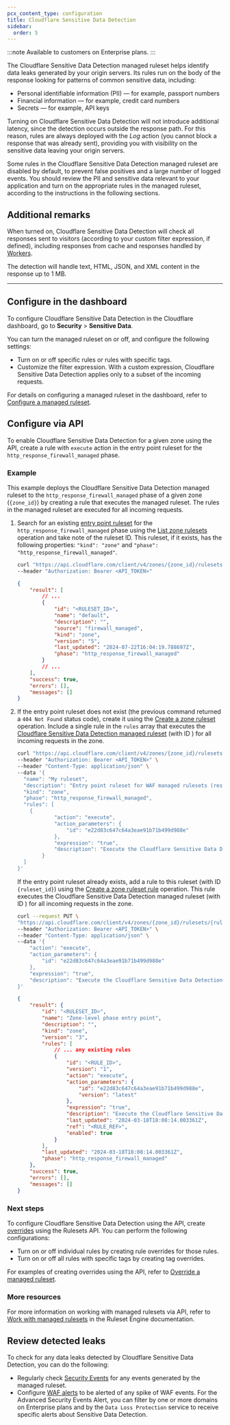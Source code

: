 ```yaml
---
pcx_content_type: configuration
title: Cloudflare Sensitive Data Detection
sidebar:
  order: 5
---
```



:::note
Available to customers on Enterprise plans.
:::

The Cloudflare Sensitive Data Detection managed ruleset helps identify data leaks generated by your origin servers. Its rules run on the body of the response looking for patterns of common sensitive data, including:

- Personal identifiable information (PII) — for example, passport numbers
- Financial information — for example, credit card numbers
- Secrets — for example, API keys

Turning on Cloudflare Sensitive Data Detection will not introduce additional latency, since the detection occurs outside the response path. For this reason, rules are always deployed with the _Log_ action (you cannot block a response that was already sent), providing you with visibility on the sensitive data leaving your origin servers.

Some rules in the Cloudflare Sensitive Data Detection managed ruleset are disabled by default, to prevent false positives and a large number of logged events. You should review the PII and sensitive data relevant to your application and turn on the appropriate rules in the managed ruleset, according to the instructions in the following sections.

## Additional remarks

When turned on, Cloudflare Sensitive Data Detection will check all responses sent to visitors (according to your custom filter expression, if defined), including responses from cache and responses handled by [Workers](/workers/).

The detection will handle text, HTML, JSON, and XML content in the response up to 1 MB.

---

## Configure in the dashboard

To configure Cloudflare Sensitive Data Detection in the Cloudflare dashboard, go to **Security** > **Sensitive Data**.

You can turn the managed ruleset on or off, and configure the following settings:

- Turn on or off specific rules or rules with specific tags.
- Customize the filter expression. With a custom expression, Cloudflare Sensitive Data Detection applies only to a subset of the incoming requests.

For details on configuring a managed ruleset in the dashboard, refer to [Configure a managed ruleset](/waf/managed-rules/deploy-zone-dashboard/#configure-a-managed-ruleset).

## Configure via API

To enable Cloudflare Sensitive Data Detection for a given zone using the API, create a rule with `execute` action in the entry point ruleset for the `http_response_firewall_managed` phase.

### Example

This example deploys the Cloudflare Sensitive Data Detection managed ruleset to the `http_response_firewall_managed` phase of a given zone (`{zone_id}`) by creating a rule that executes the managed ruleset. The rules in the managed ruleset are executed for all incoming requests.

1.  Search for an existing [entry point ruleset](/ruleset-engine/about/rulesets/#entry-point-ruleset) for the `http_response_firewall_managed` phase using the [List zone rulesets](/api/operations/listZoneRulesets) operation and take note of the ruleset ID. This ruleset, if it exists, has the following properties: `"kind": "zone"` and `"phase": "http_response_firewall_managed"`.

    ```bash
    curl "https://api.cloudflare.com/client/v4/zones/{zone_id}/rulesets" \
    --header "Authorization: Bearer <API_TOKEN>"
    ```

    ```json output {5,9,12}
    {
    	"result": [
    		// ...
    		{
    			"id": "<RULESET_ID>",
    			"name": "default",
    			"description": "",
    			"source": "firewall_managed",
    			"kind": "zone",
    			"version": "5",
    			"last_updated": "2024-07-22T16:04:19.788697Z",
    			"phase": "http_response_firewall_managed"
    		}
    		// ...
    	],
    	"success": true,
    	"errors": [],
    	"messages": []
    }
    ```

2.  If the entry point ruleset does not exist (the previous command returned a `404 Not Found` status code), create it using the [Create a zone ruleset](/api/operations/createZoneRuleset) operation. Include a single rule in the `rules` array that executes the [Cloudflare Sensitive Data Detection managed ruleset](/waf/managed-rules/reference/cloudflare-managed-ruleset/) (with ID <RuleID id="e22d83c647c64a3eae91b71b499d988e" />) for all incoming requests in the zone.

    ```bash
    curl "https://api.cloudflare.com/client/v4/zones/{zone_id}/rulesets" \
    --header "Authorization: Bearer <API_TOKEN>" \
    --header "Content-Type: application/json" \
    --data '{
      "name": "My ruleset",
      "description": "Entry point ruleset for WAF managed rulesets (response)",
      "kind": "zone",
      "phase": "http_response_firewall_managed",
      "rules": [
        {
    			"action": "execute",
    			"action_parameters": {
    				"id": "e22d83c647c64a3eae91b71b499d988e"
    			},
    			"expression": "true",
    			"description": "Execute the Cloudflare Sensitive Data Detection managed ruleset"
    		}
      ]
    }'
    ```

    If the entry point ruleset already exists, add a rule to this ruleset (with ID `{ruleset_id}`) using the [Create a zone ruleset rule](/api/operations/createZoneRulesetRule) operation. This rule executes the Cloudflare Sensitive Data Detection managed ruleset (with ID <RuleID id="e22d83c647c64a3eae91b71b499d988e" />) for all incoming requests in the zone.

    ```bash
    curl --request PUT \
    "https://api.cloudflare.com/client/v4/zones/{zone_id}/rulesets/{ruleset_id}/rules" \
    --header "Authorization: Bearer <API_TOKEN>" \
    --header "Content-Type: application/json" \
    --data '{
    	"action": "execute",
    	"action_parameters": {
    		"id": "e22d83c647c64a3eae91b71b499d988e"
    	},
    	"expression": "true",
    	"description": "Execute the Cloudflare Sensitive Data Detection managed ruleset"
    }'
    ```

    ```json output
    {
    	"result": {
    		"id": "<RULESET_ID>",
    		"name": "Zone-level phase entry point",
    		"description": "",
    		"kind": "zone",
    		"version": "3",
    		"rules": [
    			// ... any existing rules
    			{
    				"id": "<RULE_ID>",
    				"version": "1",
    				"action": "execute",
    				"action_parameters": {
    					"id": "e22d83c647c64a3eae91b71b499d988e",
    					"version": "latest"
    				},
    				"expression": "true",
    				"description": "Execute the Cloudflare Sensitive Data Detection managed ruleset",
    				"last_updated": "2024-03-18T18:08:14.003361Z",
    				"ref": "<RULE_REF>",
    				"enabled": true
    			}
    		],
    		"last_updated": "2024-03-18T18:08:14.003361Z",
    		"phase": "http_response_firewall_managed"
    	},
    	"success": true,
    	"errors": [],
    	"messages": []
    }
    ```

### Next steps

To configure Cloudflare Sensitive Data Detection using the API, create [overrides](/ruleset-engine/managed-rulesets/override-managed-ruleset/) using the Rulesets API. You can perform the following configurations:

- Turn on or off individual rules by creating rule overrides for those rules.
- Turn on or off all rules with specific tags by creating tag overrides.

For examples of creating overrides using the API, refer to [Override a managed ruleset](/ruleset-engine/managed-rulesets/override-managed-ruleset/).

### More resources

For more information on working with managed rulesets via API, refer to [Work with managed rulesets](/ruleset-engine/managed-rulesets/) in the Ruleset Engine documentation.

## Review detected leaks

To check for any data leaks detected by Cloudflare Sensitive Data Detection, you can do the following:

- Regularly check [Security Events](/waf/analytics/security-events/) for any events generated by the managed ruleset.
- Configure [WAF alerts](/waf/reference/alerts/) to be alerted of any spike of WAF events. For the Advanced Security Events Alert, you can filter by one or more domains on Enterprise plans and by the `Data Loss Protection` service to receive specific alerts about Sensitive Data Detection.
